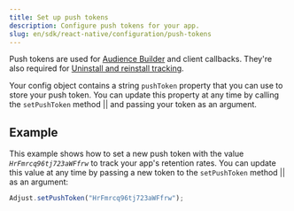```yaml
---
title: Set up push tokens
description: Configure push tokens for your app.
slug: en/sdk/react-native/configuration/push-tokens
---
```



Push tokens are used for [Audience Builder](https://help.adjust.com/en/article/audience-builder) and client callbacks. They're also required for [Uninstall and reinstall tracking](https://help.adjust.com/en/article/uninstalls-reinstalls).

Your config object contains a string `pushToken` property that you can use to store your push token. You can update this property at any time by calling the <Tooltip>`setPushToken` method || <SetPushTokenSig /></Tooltip> and passing your token as an argument.

<SetPushToken />

## Example

This example shows how to set a new push token with the value _`HrFmrcq96tj723aWFfrw`_ to track your app's retention rates. You can update this value at any time by passing a new token to the <Tooltip>`setPushToken` method || <SetPushTokenSig /></Tooltip> as an argument:

```jsx '"HrFmrcq96tj723aWFfrw"'
Adjust.setPushToken("HrFmrcq96tj723aWFfrw");
```
